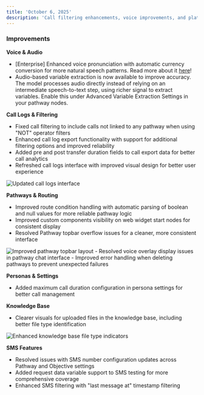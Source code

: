 ```yaml
---
title: 'October 6, 2025'
description: 'Call filtering enhancements, voice improvements, and platform optimizations'
---
```


### Improvements

**Voice & Audio**
- [Enterprise] Enhanced voice pronunciation with automatic currency conversion for more natural speech patterns. Read more about it [here](https://www.bland.ai/blogs/how-bland-is-fixing-the-biggest-flaw-in-ai-voices)!
- Audio-based variable extraction is now available to improve accuracy. The model processes audio directly instead of relying on an intermediate speech-to-text step, using richer signal to extract variables. Enable this under Advanced Variable Extraction Settings in your pathway nodes.

**Call Logs & Filtering**
- Fixed call filtering to include calls not linked to any pathway when using "NOT" operator filters
- Enhanced call log export functionality with support for additional filtering options and improved reliability
- Added pre and post transfer duration fields to call export data for better call analytics
- Refreshed call logs interface with improved visual design for better user experience

<Accordion title="View call logs interface improvements">
  <img 
    src="../changelog_assets/10_06_2025/call_logs.png" 
    style={{ width: "100%", borderRadius: "0.5rem", marginTop: "1rem", marginBottom: "1rem" }}
    alt="Updated call logs interface"
  />
</Accordion>

**Pathways & Routing**
- Improved route condition handling with automatic parsing of boolean and null values for more reliable pathway logic
- Improved custom components visibility on web widget start nodes for consistent display
- Resolved Pathway topbar overflow issues for a cleaner, more consistent interface

<Accordion title="View pathway topbar improvements">
  <img 
    src="../changelog_assets/10_06_2025/pathway_top_bar.png" 
    style={{ width: "100%", borderRadius: "0.5rem", marginTop: "1rem", marginBottom: "1rem" }}
    alt="Improved pathway topbar layout"
  />
</Accordion>
- Resolved voice overlay display issues in pathway chat interface
- Improved error handling when deleting pathways to prevent unexpected failures

**Personas & Settings**
- Added maximum call duration configuration in persona settings for better call management

**Knowledge Base**
- Clearer visuals for uploaded files in the knowledge base, including better file type identification

<Accordion title="View knowledge base file type improvements">
  <img 
    src="../changelog_assets/10_06_2025/kb_types.jpeg" 
    style={{ width: "100%", borderRadius: "0.5rem", marginTop: "1rem", marginBottom: "1rem" }}
    alt="Enhanced knowledge base file type indicators"
  />
</Accordion>

**SMS Features**
- Resolved issues with SMS number configuration updates across Pathway and Objective settings
- Added request data variable support to SMS testing for more comprehensive coverage
- Enhanced SMS filtering with "last message at" timestamp filtering
